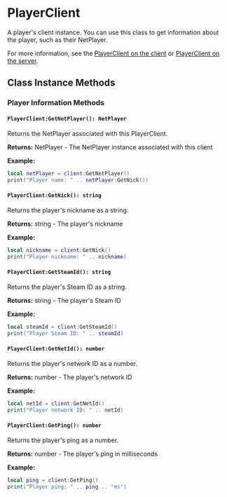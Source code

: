 # PlayerClient

A player's client instance. You can use this class to get information about the player, such as their NetPlayer.

For more information, see the [PlayerClient on the client](/client-api/playerclient) or [PlayerClient on the server](/server-api/playerclient).

## Class Instance Methods

### Player Information Methods

#### `PlayerClient:GetNetPlayer(): NetPlayer`

Returns the NetPlayer associated with this PlayerClient.

**Returns:** NetPlayer - The NetPlayer instance associated with this client

**Example:**
```lua
local netPlayer = client:GetNetPlayer()
print("Player name: " .. netPlayer:GetNick())
```

#### `PlayerClient:GetNick(): string`

Returns the player's nickname as a string.

**Returns:** string - The player's nickname

**Example:**
```lua
local nickname = client:GetNick()
print("Player nickname: " .. nickname)
```

#### `PlayerClient:GetSteamId(): string`

Returns the player's Steam ID as a string.

**Returns:** string - The player's Steam ID

**Example:**
```lua
local steamId = client:GetSteamId()
print("Player Steam ID: " .. steamId)
```

#### `PlayerClient:GetNetId(): number`

Returns the player's network ID as a number.

**Returns:** number - The player's network ID

**Example:**
```lua
local netId = client:GetNetId()
print("Player network ID: " .. netId)
```

#### `PlayerClient:GetPing(): number`

Returns the player's ping as a number.

**Returns:** number - The player's ping in milliseconds

**Example:**
```lua
local ping = client:GetPing()
print("Player ping: " .. ping .. "ms")
```
